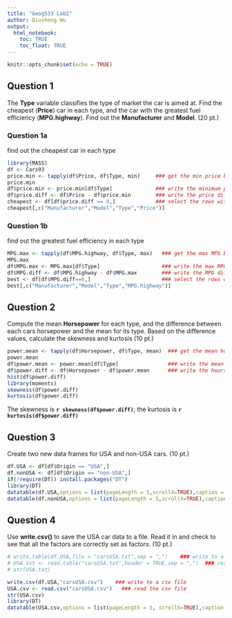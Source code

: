 ```yaml
---
title: "Geog533 Lab2"
author: Qiusheng Wu
output: 
  html_notebook:
    toc: TRUE
    toc_float: TRUE
---
```


```r
knitr::opts_chunk$set(echo = TRUE)
```


## Question 1
The **Type** variable classifies the type of market the car is aimed at. Find the cheapest (**Price**) car in each type, and the car with the greatest fuel efficiency (**MPG.highway**). Find out the **Manufacturer** and **Model**. (20 pt.)

### Question 1a
find out the cheapest car in each type
```r
library(MASS)
df <- Cars93
price.min <- tapply(df$Price, df$Type, min)     ### get the min price based on type
price.min
df$price.min <- price.min[df$Type]              ### write the minimum price to a new column
df$price.diff <- df$Price - df$price.min        ### write the price difference to a new column
cheapest <- df[df$price.diff == 0,]             ### select the rows with price.diff = 0
cheapest[,c("Manufacturer","Model","Type","Price")]
```

### Question 1b
find out the greatest fuel efficiency in each type
```r
MPG.max <- tapply(df$MPG.highway, df$Type, max)   ### get the max MPG based on type
MPG.max
df$MPG.max <- MPG.max[df$Type]                    ### write the max MPG to a new column
df$MPG.diff <- df$MPG.highway - df$MPG.max        ### write the MPG difference to a new column
best <- df[df$MPG.diff==0,]                       ### select the rows with MPG.diff = 0
best[,c("Manufacturer","Model","Type","MPG.highway")]
```


## Question 2
Compute the mean **Horsepower** for each type, and the difference between each cars horsepower and the mean for its type. Based on the difference values, calculate the skewness and kurtosis (10 pt.)

```r
power.mean <- tapply(df$Horsepower, df$Type, mean)  ### get the mean hoursepower based on group
power.mean
df$power.mean <- power.mean[df$Type]                ### write the mean hoursepower to a new column
df$power.diff <- df$Horsepower - df$power.mean      ### write the hoursepower diff to a new column
hist(df$power.diff)
library(moments)
skewness(df$power.diff)
kurtosis(df$power.diff)
```


The skewness is **`r skewness(df$power.diff)`**; the kurtosis is **`r kurtosis(df$power.diff)`**


## Question 3
Create two new data frames for USA and non-USA cars. (10 pt.)
```r
df.USA <- df[df$Origin == "USA",]
df.nonUSA <- df[df$Origin == "non-USA",]
if(!require(DT)) install.packages("DT")
library(DT)
datatable(df.USA,options = list(pageLength = 5,scrollX=TRUE),caption = "USA")
datatable(df.nonUSA,options = list(pageLength = 5,scrollX=TRUE),caption = "non-USA")
```


## Question 4
Use **write.csv()** to save the USA car data to a file. Read it in and check to see that all the factors are correctly set as factors. (10 pt.)
```r
# write.table(df.USA,file = "carsUSA.txt",sep = ",")    ### write to a txt file
# USA.txt <- read.table("carsUSA.txt",header = TRUE,sep = ",")  ### read the txt file
# str(USA.txt)

write.csv(df.USA,"carsUSA.csv")    ### write to a csv file
USA.csv <- read.csv("carsUSA.csv")   ### read the csv file
str(USA.csv)
library(DT)
datatable(USA.csv,options = list(pageLength = 5, scrollX=TRUE),caption = "USA")
```


